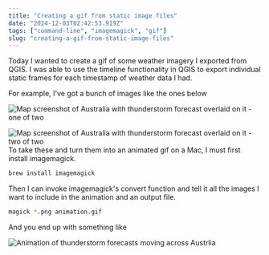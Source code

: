 ```yaml
---
title: "Creating a gif from static image files"
date: "2024-12-03T02:42:53.919Z"
tags: ["command-line", "imagemagick", "gif"]
slug: "creating-a-gif-from-static-image-files"
---
```


Today I wanted to create a gif of some weather imagery I exported from QGIS. I was able to use the timeline functionality in QGIS to export individual static frames for each timestamp of weather data I had.

For example, I've got a bunch of images like the ones below

![Map screenshot of Australia with thunderstorm forecast overlaid on it - one
  of two](/blog-images/creating-a-gif/0000.jpg)

![Map screenshot of Australia with thunderstorm forecast overlaid on it - two of
two](/blog-images/creating-a-gif/0045.jpg) To take these and turn them into an
animated gif on a Mac, I must first install imagemagick.

```bash
brew install imagemagick
```

Then I can invoke imagemagick's convert function and tell it all the images I want to include in the animation and an output file.

```bash
magick *.png animation.gif
```

And you end up with something like

![Animation of thunderstorm forecasts moving across Austrlia](/blog-images/creating-a-gif/out2-opt.gif)
